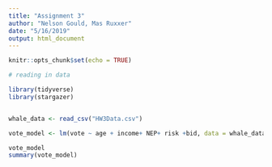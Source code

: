 ```yaml
---
title: "Assignment 3"
author: "Nelson Gould, Mas Ruxxer"
date: "5/16/2019"
output: html_document
---
```


```r
knitr::opts_chunk$set(echo = TRUE)
```


```r
# reading in data

library(tidyverse)
library(stargazer)


whale_data <- read_csv("HW3Data.csv")
```

```r

vote_model <- lm(vote ~ age + income+ NEP+ risk +bid, data = whale_data)

vote_model
summary(vote_model)

```





